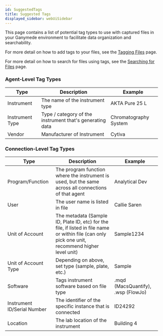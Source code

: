 ```yaml
---
id: SuggestedTags
title: Suggested Tags
displayed_sidebar: webUiSidebar
---
```


This page contains a list of potential tag types to use with captured files in your Ganymede environment to facilitate data organization and searchability.

For more detail on how to add tags to your files, see the [Tagging Files](./Tags#tagging-files) page.

For more detail on how to search for files using tags, see the [Searching for Files](./FileBrowser#finding-files) page.

### Agent-Level Tag Types

| Type | Description | Example |
|------|-------------|---------|
| Instrument | The name of the instrument type | AKTA Pure 25 L |
| Instrument Type | Type / category of the instrument that's generating data | Chromatography System
| Vendor | Manufacturer of Instrument | Cytiva |

### Connection-Level Tag Types

| Type | Description | Example |
|------|-------------|---------|
| Program/Function | The program function where the instrument is used, but the same across all connections of that agent | Analytical Dev |
| User | The user name is listed in file | Callie Saren |
| Unit of Account | The metadata (Sample ID, Plate ID, etc) for the file, if listed in file name or within file (can only pick one unit, recommend higher level unit) | Sample1234 |
| Unit of Account Type | Depending on above, set type (sample, plate, etc.) | Sample |
| Software | Tags instrument software based on file type | .mqd (MacsQuantify), .wsp (FlowJo) |
| Instrument ID/Serial Number | The identifier of the specific instance that is connected | ID24292 |
| Location | The lab location of the instrument | Building 4 |
